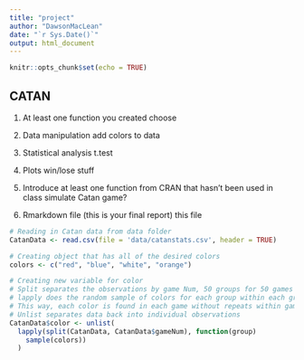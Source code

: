 ```yaml
---
title: "project"
author: "DawsonMacLean"
date: "`r Sys.Date()`"
output: html_document
---
```


```r
knitr::opts_chunk$set(echo = TRUE)
```

## CATAN

1) At least one function you created
      choose 
2) Data manipulation
      add colors to data
      
3) Statistical analysis
      t.test
      
      
4) Plots
    win/lose stuff


5) Introduce at least one function from CRAN that hasn’t
been used in class
    simulate Catan game?
    
6) Rmarkdown file (this is your final report)
    this file

```r
# Reading in Catan data from data folder
CatanData <- read.csv(file = 'data/catanstats.csv', header = TRUE)

# Creating object that has all of the desired colors
colors <- c("red", "blue", "white", "orange")

# Creating new variable for color
# Split separates the observations by game Num, 50 groups for 50 games
# lapply does the random sample of colors for each group within each group
# This way, each color is found in each game without repeats within games
# Unlist separates data back into individual observations
CatanData$color <- unlist(
  lapply(split(CatanData, CatanData$gameNum), function(group)
    sample(colors))
  )
```

